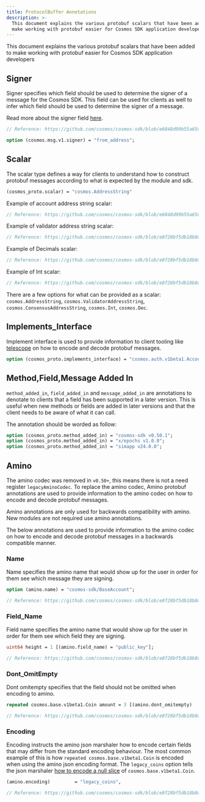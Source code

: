 ```yaml
---
title: ProtocolBuffer Annotations
description: >-
  This document explains the various protobuf scalars that have been added to
  make working with protobuf easier for Cosmos SDK application developers
---
```


This document explains the various protobuf scalars that have been added to make working with protobuf easier for Cosmos SDK application developers

## Signer

Signer specifies which field should be used to determine the signer of a message for the Cosmos SDK. This field can be used for clients as well to infer which field should be used to determine the signer of a message.

Read more about the signer field [here](/docs/sdk/v0.50/messages-and-queries).

```protobuf
// Reference: https://github.com/cosmos/cosmos-sdk/blob/e6848d99b55a65d014375b295bdd7f9641aac95e/proto/cosmos/bank/v1beta1/tx.proto#L40
```

```proto
option (cosmos.msg.v1.signer) = "from_address";
```

## Scalar

The scalar type defines a way for clients to understand how to construct protobuf messages according to what is expected by the module and sdk.

```proto
(cosmos_proto.scalar) = "cosmos.AddressString"
```

Example of account address string scalar:

```proto
// Reference: https://github.com/cosmos/cosmos-sdk/blob/e6848d99b55a65d014375b295bdd7f9641aac95e/proto/cosmos/bank/v1beta1/tx.proto#L46
```

Example of validator address string scalar:

```proto
// Reference: https://github.com/cosmos/cosmos-sdk/blob/e8f28bf5db18b8d6b7e0d94b542ce4cf48fed9d6/proto/cosmos/distribution/v1beta1/query.proto#L87
```

Example of Decimals scalar:

```proto
// Reference: https://github.com/cosmos/cosmos-sdk/blob/e8f28bf5db18b8d6b7e0d94b542ce4cf48fed9d6/proto/cosmos/distribution/v1beta1/distribution.proto#L26
```

Example of Int scalar:

```proto
// Reference: https://github.com/cosmos/cosmos-sdk/blob/e8f28bf5db18b8d6b7e0d94b542ce4cf48fed9d6/proto/cosmos/gov/v1/gov.proto#L137
```

There are a few options for what can be provided as a scalar: `cosmos.AddressString`, `cosmos.ValidatorAddressString`, `cosmos.ConsensusAddressString`, `cosmos.Int`, `cosmos.Dec`.

## Implements\_Interface

Implement interface is used to provide information to client tooling like [telescope](https://github.com/cosmology-tech/telescope) on how to encode and decode protobuf messages.

```proto
option (cosmos_proto.implements_interface) = "cosmos.auth.v1beta1.AccountI";
```

## Method,Field,Message Added In

`method_added_in`, `field_added_in` and `message_added_in` are annotations to denotate to clients that a field has been supported in a later version. This is useful when new methods or fields are added in later versions and that the client needs to be aware of what it can call.

The annotation should be worded as follow:

```proto
option (cosmos_proto.method_added_in) = "cosmos-sdk v0.50.1";
option (cosmos_proto.method_added_in) = "x/epochs v1.0.0";
option (cosmos_proto.method_added_in) = "simapp v24.0.0";
```

## Amino

The amino codec was removed in `v0.50+`, this means there is not a need register `legacyAminoCodec`. To replace the amino codec, Amino protobuf annotations are used to provide information to the amino codec on how to encode and decode protobuf messages.

<Note>
Amino annotations are only used for backwards compatibility with amino. New modules are not required use amino annotations.
</Note>

The below annotations are used to provide information to the amino codec on how to encode and decode protobuf messages in a backwards compatible manner.

### Name

Name specifies the amino name that would show up for the user in order for them see which message they are signing.

```proto
option (amino.name) = "cosmos-sdk/BaseAccount";
```

```proto
// Reference: https://github.com/cosmos/cosmos-sdk/blob/e8f28bf5db18b8d6b7e0d94b542ce4cf48fed9d6/proto/cosmos/bank/v1beta1/tx.proto#L41
```

### Field\_Name

Field name specifies the amino name that would show up for the user in order for them see which field they are signing.

```proto
uint64 height = 1 [(amino.field_name) = "public_key"];
```

```proto
// Reference: https://github.com/cosmos/cosmos-sdk/blob/e8f28bf5db18b8d6b7e0d94b542ce4cf48fed9d6/proto/cosmos/distribution/v1beta1/distribution.proto#L166
```

### Dont\_OmitEmpty

Dont omitempty specifies that the field should not be omitted when encoding to amino.

```proto
repeated cosmos.base.v1beta1.Coin amount = 3 [(amino.dont_omitempty)   = true];
```

```proto
// Reference: https://github.com/cosmos/cosmos-sdk/blob/e8f28bf5db18b8d6b7e0d94b542ce4cf48fed9d6/proto/cosmos/bank/v1beta1/bank.proto#L56
```

### Encoding

Encoding instructs the amino json marshaler how to encode certain fields that may differ from the standard encoding behaviour. The most common example of this is how `repeated cosmos.base.v1beta1.Coin` is encoded when using the amino json encoding format. The `legacy_coins` option tells the json marshaler [how to encode a null slice](https://github.com/cosmos/cosmos-sdk/blob/e8f28bf5db18b8d6b7e0d94b542ce4cf48fed9d6/x/tx/signing/aminojson/json_marshal.go#L65) of `cosmos.base.v1beta1.Coin`.

```proto
(amino.encoding)         = "legacy_coins",
```

```proto
// Reference: https://github.com/cosmos/cosmos-sdk/blob/e8f28bf5db18b8d6b7e0d94b542ce4cf48fed9d6/proto/cosmos/bank/v1beta1/genesis.proto#L23
```
